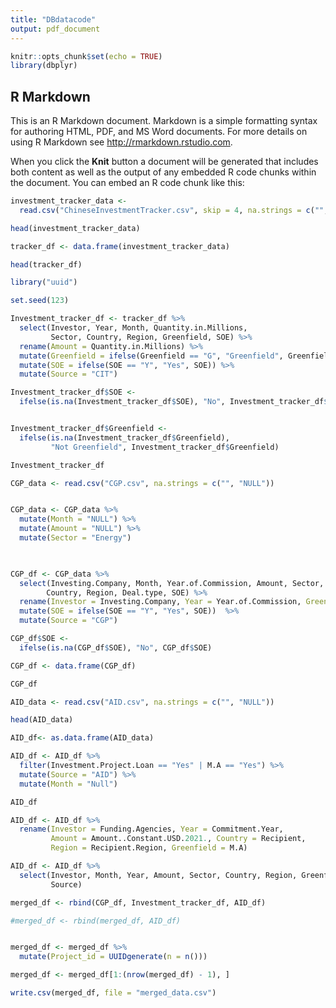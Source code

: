 ```yaml
---
title: "DBdatacode"
output: pdf_document
---
```


```r
knitr::opts_chunk$set(echo = TRUE)
library(dbplyr)
```

## R Markdown

This is an R Markdown document. Markdown is a simple formatting syntax for authoring HTML, PDF, and MS Word documents. For more details on using R Markdown see <http://rmarkdown.rstudio.com>.

When you click the **Knit** button a document will be generated that includes both content as well as the output of any embedded R code chunks within the document. You can embed an R code chunk like this:

```r
investment_tracker_data <- 
  read.csv("ChineseInvestmentTracker.csv", skip = 4, na.strings = c("", "NULL"))

head(investment_tracker_data)

tracker_df <- data.frame(investment_tracker_data)

head(tracker_df)
```

```r
library("uuid")

set.seed(123)

Investment_tracker_df <- tracker_df %>%
  select(Investor, Year, Month, Quantity.in.Millions,
         Sector, Country, Region, Greenfield, SOE) %>%
  rename(Amount = Quantity.in.Millions) %>%
  mutate(Greenfield = ifelse(Greenfield == "G", "Greenfield", Greenfield)) %>%
  mutate(SOE = ifelse(SOE == "Y", "Yes", SOE)) %>%
  mutate(Source = "CIT")

Investment_tracker_df$SOE <- 
  ifelse(is.na(Investment_tracker_df$SOE), "No", Investment_tracker_df$SOE)


Investment_tracker_df$Greenfield <- 
  ifelse(is.na(Investment_tracker_df$Greenfield),
         "Not Greenfield", Investment_tracker_df$Greenfield)

Investment_tracker_df
```



```r
CGP_data <- read.csv("CGP.csv", na.strings = c("", "NULL"))


CGP_data <- CGP_data %>%
  mutate(Month = "NULL") %>%
  mutate(Amount = "NULL") %>%
  mutate(Sector = "Energy")
  


CGP_df <- CGP_data %>%
  select(Investing.Company, Month, Year.of.Commission, Amount, Sector,
        Country, Region, Deal.type, SOE) %>%
  rename(Investor = Investing.Company, Year = Year.of.Commission, Greenfield = Deal.type) %>%
  mutate(SOE = ifelse(SOE == "Y", "Yes", SOE))  %>%
  mutate(Source = "CGP")

CGP_df$SOE <- 
  ifelse(is.na(CGP_df$SOE), "No", CGP_df$SOE)

CGP_df <- data.frame(CGP_df)

CGP_df
```



```r
AID_data <- read.csv("AID.csv", na.strings = c("", "NULL"))

head(AID_data)
```

```r
AID_df<- as.data.frame(AID_data)

AID_df <- AID_df %>%
  filter(Investment.Project.Loan == "Yes" | M.A == "Yes") %>%
  mutate(Source = "AID") %>%
  mutate(Month = "Null")

AID_df
```

```r
AID_df <- AID_df %>%
  rename(Investor = Funding.Agencies, Year = Commitment.Year,
         Amount = Amount..Constant.USD.2021., Country = Recipient,
         Region = Recipient.Region, Greenfield = M.A)
```

```r
AID_df <- AID_df %>%
  select(Investor, Month, Year, Amount, Sector, Country, Region, Greenfield, SOE,
         Source)

```






```r
merged_df <- rbind(CGP_df, Investment_tracker_df, AID_df)

#merged_df <- rbind(merged_df, AID_df)


merged_df <- merged_df %>%
  mutate(Project_id = UUIDgenerate(n = n()))

merged_df <- merged_df[1:(nrow(merged_df) - 1), ]

write.csv(merged_df, file = "merged_data.csv")
```


